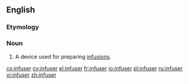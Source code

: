 ==English==

===Etymology===
{{suffix|infuse|er}}

===Noun===
{{en-noun}}

# A device used for preparing [[infusion]]s.

[[cs:infuser]]
[[cy:infuser]]
[[el:infuser]]
[[fr:infuser]]
[[io:infuser]]
[[pl:infuser]]
[[ru:infuser]]
[[vi:infuser]]
[[zh:infuser]]